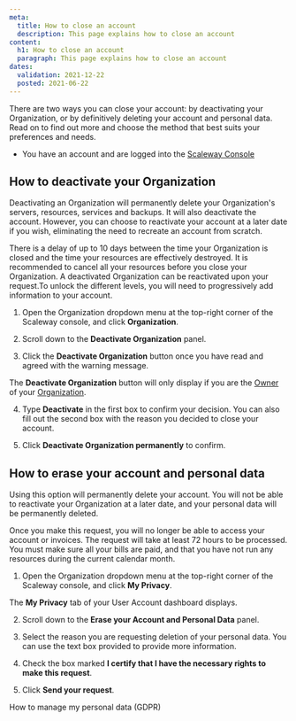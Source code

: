 ```yaml
---
meta:
  title: How to close an account
  description: This page explains how to close an account
content:
  h1: How to close an account
  paragraph: This page explains how to close an account
dates:
  validation: 2021-12-22
  posted: 2021-06-22
---
```


There are two ways you can close your account: by deactivating your Organization, or by definitively deleting your account and personal data. Read on to find out more and choose the method that best suits your preferences and needs.

<Message type="requirement">

  - You have an account and are logged into the [Scaleway Console](https://console.scaleway.com) 

</Message>

## How to deactivate your Organization

Deactivating an Organization will permanently delete your Organization's servers, resources, services and backups. It will also deactivate the account. However, you can choose to reactivate your account at a later date if you wish, eliminating the need to recreate an account from scratch.

<Message type="note">

There is a delay of up to 10 days between the time your Organization is closed and the time your resources are effectively destroyed. It is recommended to cancel all your resources before you close your Organization. A deactivated Organization can be reactivated upon your request.To unlock the different levels, you will need to progressively add information to your account.

</Message> 

1. Open the Organization dropdown menu at the top-right corner of the Scaleway console, and click **Organization**.

  <Lightbox src="scaleway-org-dropdown.png" />
  
2. Scroll down to the **Deactivate Organization** panel.

  <Lightbox src="scaleway-deactivate-organization.png" />

3. Click the **Deactivate Organization** button once you have read and agreed with the warning message.

  <Message type="note">

  The **Deactivate Organization** button will only display if you are the [Owner](/console/my-account/concepts#owner) of your [Organization](/console/my-account/concepts#organization).

  </Message>

4. Type **Deactivate** in the first box to confirm your decision. You can also fill out the second box with the reason you decided to close your account.

5. Click **Deactivate Organization permanently** to confirm.


## How to erase your account and personal data

Using this option will permanently delete your account. You will not be able to reactivate your Organization at a later date, and your personal data will be permanently deleted.

<Message type="note">

Once you make this request, you will no longer be able to access your account or invoices. The request will take at least 72 hours to be processed. You must make sure all your bills are paid, and that you have not run any resources during the current calendar month.

</Message> 

1. Open the Organization dropdown menu at the top-right corner of the Scaleway console, and click **My Privacy**.  

 <Lightbox src="scaleway-org-my-privacy.png" alt="" />

  The **My Privacy** tab of your User Account dashboard displays.

2. Scroll down to the **Erase your Account and Personal Data** panel.

  <Lightbox src="scaleway-erase-account.png" alt="" />

3. Select the reason you are requesting deletion of your personal data. You can use the text box provided to provide more information.

4. Check the box marked **I certify that I have the necessary rights to make this request**.

5. Click **Send your request**.

<Navigation title="See Also">
  <PreviousButton to="/console/my-account/how-to/manage-my-personal-data-gdpr/">How to manage my personal data (GDPR)</PreviousButton>
</Navigation>
